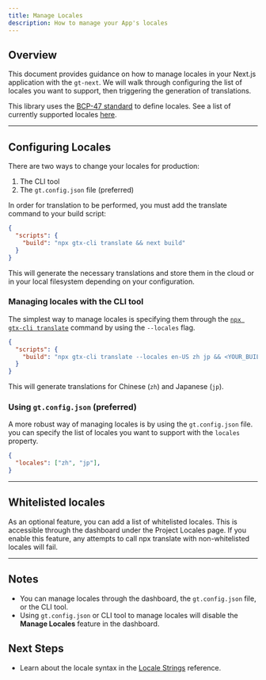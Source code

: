 ```yaml
---
title: Manage Locales
description: How to manage your App's locales
---
```



## Overview


This document provides guidance on how to manage locales in your Next.js application with the `gt-next`.
We will walk through configuring the list of locales you want to support, then triggering the generation of translations.

This library uses the [BCP-47 standard](/docs/reference/locale-strings) to define locales.
See a list of currently supported locales [here](/docs/reference/supported-locales).

---

## Configuring Locales

There are two ways to change your locales for production:
 1. The CLI tool
 2. The `gt.config.json` file (preferred)

In order for translation to be performed, you must add the translate command to your build script:

```json title="package.json" copy
{
  "scripts": {
    "build": "npx gtx-cli translate && next build"
  }
}
```

This will generate the necessary translations and store them in the cloud or in your local filesystem depending on your configuration.


### Managing locales with the CLI tool

The simplest way to manage locales is specifying them through the [`npx gtx-cli translate`](/docs/cli/translate) command by using the `--locales` flag.

```json title="package.json" copy
{
  "scripts": {
    "build": "npx gtx-cli translate --locales en-US zh jp && <YOUR_BUILD_COMMAND>"
  }
}
```

This will generate translations for Chinese (`zh`) and Japanese (`jp`).

### Using `gt.config.json` (preferred)

A more robust way of managing locales is by using the `gt.config.json` file.
you can specify the list of locales you want to support with the `locales` property.

```json title="gt.config.json" copy
{
  "locales": ["zh", "jp"],
}
```

---

## Whitelisted locales

As an optional feature, you can add a list of whitelisted locales.
This is accessible through the dashboard under the Project Locales page.
If you enable this feature, any attempts to call npx translate with non-whitelisted locales will fail.

---

## Notes
 * You can manage locales through the dashboard, the `gt.config.json` file, or the CLI tool.
 * Using `gt.config.json` or CLI tool to manage locales will disable the **Manage Locales** feature in the dashboard.


 ## Next Steps
 * Learn about the locale syntax in the [Locale Strings](/docs/reference/locale-strings) reference.
